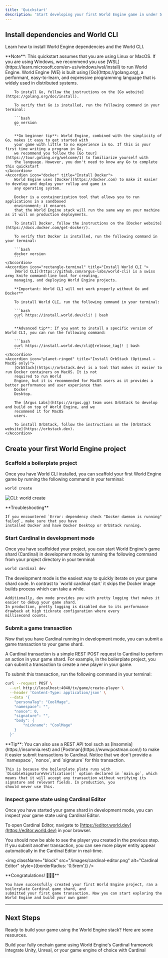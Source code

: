 ```yaml
---
title: 'Quickstart'
description: 'Start developing your first World Engine game in under 5 minutes'
---
```


## Install dependencies and World CLI

Learn how to install World Engine dependencies and the World CLI.

<Warning>
    **Note**: This quickstart assumes that you are using Linux or MacOS. If you are using Windows, we recommend you
    use [WSL](https://learn.microsoft.com/en-us/windows/wsl/install) to run World Engine.
</Warning>

<AccordionGroup>
    <Accordion icon="golang" title="Install Go">
        World Engine (WE) is built using [Go](https://golang.org), a performant, easy-to-learn, and expressive
        programming language that is widely used in distributed systems.

        To install Go, follow the instructions on the [Go website](https://golang.org/doc/install).

        To verify that Go is installed, run the following command in your terminal:

        ```bash
        go version
        ```

        **Go beginner tip**: World Engine, combined with the simplicity of Go, makes it easy to get started with
        your game with little to no experience in Go. If this is your first time writing a program in Go,
        we recommend you follow the [Go tour](https://tour.golang.org/welcome/1) to familiarize yourself with
        the language. However, you don't need to know any Go to complete this quickstart
    </Accordion>
    <Accordion icon="docker" title="Install Docker">
        World Engine uses [Docker](https://docker.com) to make it easier to develop and deploy your rollup and game in
        any operating system.

        Docker is a containerization tool that allows you to run applications in a sandboxed
        environment; it ensures
        that the World Engine stack will run the same way on your machine as it will on production deployments.

        To install Docker, follow the instructions on the [Docker website](https://docs.docker.com/get-docker/).

        To verify that Docker is installed, run the following command in your terminal:

        ```bash
        docker version
        ```
    </Accordion>
    <Accordion icon="rectangle-terminal" title="Install World CLI ">
        [World CLI](https://github.com/argus-labs/world-cli) is a swiss army knife command-line tool for creating,
        managing, and deploying World Engine projects.

        **Important: World CLI will not work properly without Go and Docker**

        To install World CLI, run the following command in your terminal:

        ```bash
        curl https://install.world.dev/cli! | bash
        ```

        **Advanced tip**: If you want to install a specific version of World CLI, you can run the following command:

        ```bash
        curl https://install.world.dev/cli@[release_tag]! | bash
        ```
    </Accordion>
    <Accordion icon="planet-ringed" title="Install OrbStack (Optional — MacOS only)">
        [OrbStack](https://orbstack.dev) is a tool that makes it easier to run Docker containers on MacOS. It is not
        required to run World
        Engine, but it is recommended for MacOS users as it provides a better performance and user experience than
        Docker
        Desktop.

        The [Argus Labs](https://argus.gg) team uses OrbStack to develop and build on top of World Engine, and we
        recommend it for MacOS
        users.

        To install OrbStack, follow the instructions on the [OrbStack website](https://orbstack.dev).
    </Accordion>
</AccordionGroup>

## Create your first World Engine project

### Scaffold a boilerplate project

Once you have World CLI installed, you can scaffold your first World Engine game by running the following command in
your terminal:

```bash
world create
```

<img
    className="block"
    src="/images/world-create.png"
    alt="CLI: world create"
/>

<Warning>
    **Troubleshooting**

    If you encountered `Error: dependency check "Docker daemon is running" failed`, make sure that you have
    installed Docker and have Docker Desktop or OrbStack running.
</Warning>


### Start Cardinal in development mode

Once you have scaffolded your project, you can start World Engine's game shard (Cardinal) in development mode by running
the following command from your project directory in your terminal:

```bash
world cardinal dev
```

<Note>
    The development mode is the easiest way to quickly iterate on your game shard code. In contrast to
    `world cardinal start` it skips the Docker image builds process which can take a while.

    Additionally, dev mode provides you with pretty logging that makes it easier to debug your game shard.
    In production, pretty logging is disabled due to its performance drawback at high tickrate configuration where every
    millisecond counts.
</Note>

### Submit a game transaction

Now that you have Cardinal running in development mode, you can submit a game transaction to your game shard.

A Cardinal transaction is a simple REST POST request to Cardinal to perform an action in your game shard. For example, in
the boilerplate project, you can submit a transaction to create a new player in your game.

To submit this transaction, run the following command in your terminal:

```bash
curl --request POST \
  --url http://localhost:4040/tx/game/create-player \
  --header 'Content-Type: application/json' \
  --data '{
	"personaTag": "CoolMage",
	"namespace": "",
	"nonce": 0,
	"signature": "",
	"body": {
		"nickname": "CoolMage"
	}
  }'
```

<Tip>
    **Tip**: You can also use a REST API tool such as [Insomnia](https://insomnia.rest) and
    [Postman](https://www.postman.com/) to make it easier submit transactions to Cardinal.
</Tip>

<Note>
    Notice that we don't provide a `namespace`, `nonce`, and `signature` for this transaction.

    This is because the boilerplate plate runs with `DisableSignatureVerification()` option declared in `main.go`, which
    means that it will accept any transaction without verifying its signature and relevant fields. In production, you
    should never use this.
</Note>

### Inspect game state using Cardinal Editor

Once you have started your game shard in development mode, you can inspect your game state using Cardinal Editor.

To open Cardinal Editor, navigate to [https://editor.world.dev](https://editor.world.dev) in your browser.

You should now be able to see the player you created in the previous step.
If you submit another transaction, you can see more player entity appear automatically in the Cardinal Editor in real-time.


<img
    className="block"
    src="/images/cardinal-editor.png"
    alt="Cardinal Editor"
    style={{borderRadius: '0.5rem'}}
/>

<Check>
    **Congratulations! 🥳🥳🥳**

    You have successfully created your first World Engine project, ran a boilerplate Cardinal game shard, and
    submitted your first game transaction. Now you can start exploring the World Engine and build your own game!
</Check>


---

## Next Steps

Ready to build your game using the World Engine stack? Here are some resources.

<CardGroup cols={2}>
    <Card
        title="Cardinal (Game Shard)"
        icon="gamepad"
        href="/cardinal/introduction"
    >
        Build your fully onchain game using World Engine's Cardinal framework
    </Card>
    <Card
        title="Game Engine/Client Integration"
        icon="unity"
        href="/client/introduction"
    >
        Integrate Unity, Unreal, or your game engine of choice with Cardinal
    </Card>
</CardGroup>
